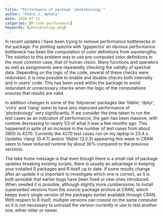 ```yaml
---
title: "Performance of package 'photobiology'"
author: "Pedro J. Aphalo"
date: 2020-07-12
catgories: [R code performance]
keywords: [photobiology pkg]
---
```


In recent updates I have been trying to remove performance bottlenecks in the
package. For plotting spectra with 'ggspectra' an obvious performance bottleneck
has been the computation of color definitions from wavelengths. The solution to
this problem was to use pre-computed color definitions in the most common case,
that of human vision. Many functions and operators as well as assignments were
repeatedly checking the validity of spectral data. Depending on the logic of the
code, several of these checks were redundant. It is now possible to enable and
disable checks both internally and in users' code. This has been used within the
package to avoid redundant or unnecessary checks when the logic of the
computations ensures that results are valid.

In addition changes in some of the 'tidyverse' packages like 'tibble', 'dplyr',
'vctrs' and 'rlang' seem to have also improved performance of 'photobiology'
very significantly. If we consider the time taken to run the test cases as an
indication of performance, the gain has been massive, with runtime decreasing to
nearly 1/3 of what it was a few months ago. This happened in spite of an
increase in the number of test cases from about 3900 to 4270. Currently the 4270
test cases run on my laptop in 23.4 s. Updates 'rlang' (0.4.7) and/or 'tibble'
(3.0.3) appearing this week in CRAN seem to have reduced runtime by about 30%
compared to the previous versions.

The take home message is that even though there is a small risk of package
updates breaking existing scripts, there is usually an advantage in keeping your
installed R packages and R itself up to date. If some results change after an
update it is important to investigate which one is correct, as it is both
possible that earlier bugs have been fixed or new ones introduced. When needed
it is possible, although slightly more cumbersome, to install superseded
versions from the source-package archive at CRAN, which keeps every single
version of the packages earlier available through CRAN. With respect to R
itself, multiple versions can coexist on the same computer so it is not
necessary to uninstall the version currently in use to test another one, either
older or newer.
